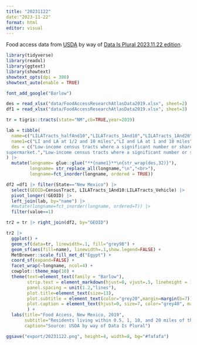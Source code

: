 ```yaml
---
title: "20231122"
date:"2023-11-22"
format: html
editor: visual
---
```


Food access data from [USDA](https://www.ers.usda.gov/data-products/food-access-research-atlas/download-the-data/) by way of [Data Is Plural 2023.11.22 edition](https://www.data-is-plural.com/archive/2023-11-22-edition/).

```r
library(tidyverse)
library(readxl)
library(ggtext)
library(showtext)
showtext_opts(dpi = 300)
showtext_auto(enable = TRUE)
```

```r
font_add_google("Barlow")
```

```r
des = read_xlsx("data/FoodAccessResearchAtlasData2019.xlsx", sheet=2)
df1 = read_xlsx("data/FoodAccessResearchAtlasData2019.xlsx", sheet=3)

tr = tigris::tracts(state="NM",cb=TRUE,year=2019)
```

```r
lab = tibble(
  name=c("LILATracts_halfAnd10","LILATracts_1And10","LILATracts_1And20","LILATracts_Vehicle"),
  name1=c("LI and LA at 1/2 and 10 miles","LI and LA at 1 and 10 miles","LI and LA at 1 and 20 miles","LI and LA using vehicle access"),
  des = c("Low-income census tracts where a significant number or share of residents is more than 1/2 mile (urban) or 10 miles (rural) from the nearest supermarket.","Low-income census tracts where a significant number or share of residents is more than 1 mile (urban) or 10 miles (rural) from the nearest
supermarket.","Low-income census tracts where a significant number or share of residents is more than 1 mile (urban) or 20 miles (rural) from the nearest supermarket.","Low-income census tract where more than 100 housing units do not have a vehicle and are more than ½ mile from the nearest supermarket, or a significant number or share of residents are more than 20 miles from the nearest supermarket.")
) |> 
  mutate(longname= glue::glue("**{name1}**\n{str_wrap(des,32)}"),
         longname= str_replace_all(longname,"\n","<br>"),
         longname=fct_inorder(longname, ordered = TRUE))

df2 =df1 |> filter(State=="New Mexico") |>
  select(GEOID=CensusTract, LILATracts_1And10:LILATracts_Vehicle) |>
  pivot_longer(!GEOID) |>
  left_join(lab, by="name") |>
  #mutate(longname=fct_inorder(longname, ordered=T)) |>
  filter(value==1) 

tr2 = tr |> right_join(df2, by="GEOID")
```


```r
tr2 |>
  ggplot() +
  geom_sf(data=tr, linewidth=.1, fill="grey98") +
  geom_sf(aes(fill=name), linewidth=.1,show.legend=FALSE) +
  MetBrewer::scale_fill_met_d("Egypt") +
  coord_sf(expand=FALSE) +
  facet_wrap(~longname, ncol=4) +
  cowplot::theme_map(10) +
  theme(text=element_text(family = "Barlow"),
        strip.text = element_markdown(hjust=0, vjust=.5, lineheight = 1, margin=margin(b=7)),
        panel.spacing = unit(1.2,"lines"),
        plot.title=element_text(size=13),
        plot.subtitle = element_text(color="grey20",margin=margin(b=7)),
        plot.caption = element_text(hjust=0, size=7, color="grey40", margin=margin(t=15)),
        ) +
  labs(title="Food Access, New Mexico, 2019",
       subtitle="Residents living within 0.5, 1, 10, and 20 miles of the nearest supermarket, supercenter, or large grocery store.",
       caption="Source: USDA by way of Data Is Plural")

ggsave("export/20231122.png", height=4, width=8, bg="#fafafa")
```

